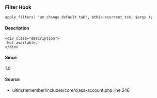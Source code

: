 
### Filter Hook    
    
```
apply_filters( 'um_change_default_tab', $this->current_tab, $args );
```

#### Description
    <div class="description">
     Not available.
    </div>

#### Since
<div class="description">
1.0
</div>

#### Source
  - <Link href="/developer/files/includes-core-class-account#source-view.246">ultimatemember/includes/core/class-account.php</Link> <Link href="/developer/files/includes-core-class-account#source-view.246">line 246</Link>

